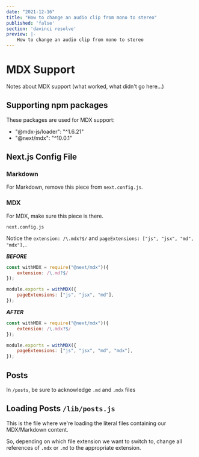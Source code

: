 ```yaml
---
date: "2021-12-16"
title: "How to change an audio clip from mono to stereo"
published: 'false'
section: 'davinci resolve'
preview: |-
    How to change an audio clip from mono to stereo
---
```


# MDX Support

Notes about MDX support (what worked, what didn't go here...)

## Supporting npm packages

These packages are used for MDX support:

- "@mdx-js/loader": "^1.6.21"
- "@next/mdx": "^10.0.1"


## Next.js Config File

### Markdown

For Markdown, remove this piece from `next.config.js`.

### MDX

For MDX, make sure this piece is there.

`next.config.js`

Notice the `extension: /\.mdx?$/` and `pageExtensions: ["js", "jsx", "md", "mdx"],`.

***BEFORE***

```js
const withMDX = require("@next/mdx")({
    extension: /\.md?$/
});

module.exports = withMDX({
    pageExtensions: ["js", "jsx", "md"],
});
```

***AFTER***

```js
const withMDX = require("@next/mdx")({
    extension: /\.mdx?$/
});

module.exports = withMDX({
    pageExtensions: ["js", "jsx", "md", "mdx"],
});
```


## Posts

In `/posts`, be sure to acknowledge `.md` and `.mdx` files


## Loading Posts `/lib/posts.js`

This is the file where we're loading the literal files containing our MDX/Markdown content.

So, depending on which file extension we want to switch to, change all references of `.mdx` or `.md` to the appropriate extension.